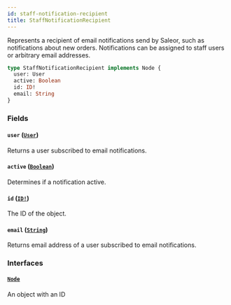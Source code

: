 ```yaml
---
id: staff-notification-recipient
title: StaffNotificationRecipient
---
```


Represents a recipient of email notifications send by Saleor, such as notifications about new orders. Notifications can be assigned to staff users or arbitrary email addresses.

```graphql
type StaffNotificationRecipient implements Node {
  user: User
  active: Boolean
  id: ID!
  email: String
}
```

### Fields

#### `user` ([`User`](/developer/api-reference/objects/user.mdx))

Returns a user subscribed to email notifications.

#### `active` ([`Boolean`](/developer/api-reference/scalars/boolean.mdx))

Determines if a notification active.

#### `id` ([`ID!`](/developer/api-reference/scalars/id.mdx))

The ID of the object.

#### `email` ([`String`](/developer/api-reference/scalars/string.mdx))

Returns email address of a user subscribed to email notifications.

### Interfaces

#### [`Node`](/developer/api-reference/interfaces/node.mdx)

An object with an ID
